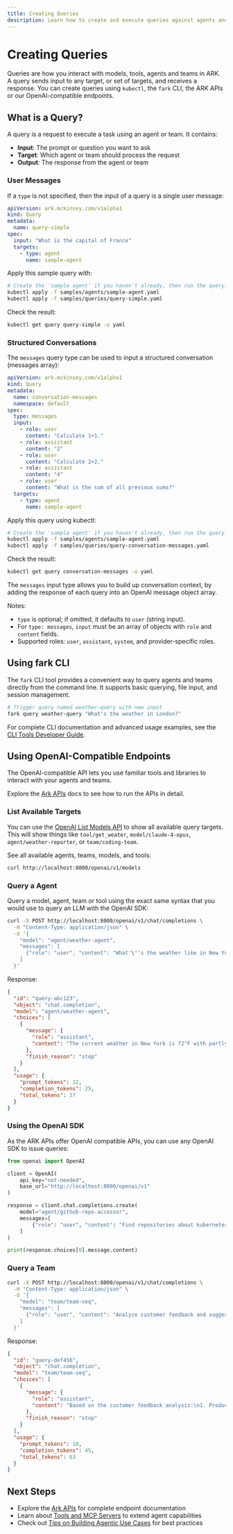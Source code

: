 ```yaml
---
title: Creating Queries
description: Learn how to create and execute queries against agents and teams
---
```


# Creating Queries

Queries are how you interact with models, tools, agents and teams in ARK. A query sends input to any target, or set of targets, and receives a response. You can create queries using `kubectl`, the `fark` CLI, the ARK APIs or our OpenAI-compatible endpoints.

## What is a Query?

A query is a request to execute a task using an agent or team. It contains:

- **Input**: The prompt or question you want to ask
- **Target**: Which agent or team should process the request
- **Output**: The response from the agent or team

### User Messages

If a `type` is not specified, then the input of a query is a single user message:

```yaml
apiVersion: ark.mckinsey.com/v1alpha1
kind: Query
metadata:
  name: query-simple
spec:
  input: "What is the capital of France"
  targets:
    - type: agent
      name: sample-agent
```

Apply this sample query with:

```bash
# Create the 'sample agent' if you haven't already, then run the query.
kubectl apply -f samples/agents/sample-agent.yaml
kubectl apply -f samples/queries/query-simple.yaml
```

Check the result:

```bash
kubectl get query query-simple -o yaml
```

### Structured Conversations

The `messages` query type can be used to input a structured conversation (messages array):

```yaml
apiVersion: ark.mckinsey.com/v1alpha1
kind: Query
metadata:
  name: conversation-messages
  namespace: default
spec:
  type: messages
  input:
    - role: user
      content: "Calculate 1+1."
    - role: assistant
      content: "2"
    - role: user
      content: "Calculate 2+2."
    - role: assistant
      content: "4"
    - role: user
      content: "What is the sum of all previous sums?"
  targets:
    - type: agent
      name: sample-agent
```

Apply this query using kubectl:

```bash
# Create the 'sample agent' if you haven't already, then run the query.
kubectl apply -f samples/agents/sample-agent.yaml
kubectl apply -f samples/queries/query-conversation-messages.yaml
```

Check the result:

```bash
kubectl get query conversation-messages -o yaml
```

The `messages` input type allows you to build up conversation context, by adding the response of each query into an OpenAI message object array.

Notes:

- `type` is optional; if omitted, it defaults to `user` (string input).
- For `type: messages`, `input` must be an array of objects with `role` and `content` fields.
- Supported roles: `user`, `assistant`, `system`, and provider-specific roles.

## Using fark CLI

The `fark` CLI tool provides a convenient way to query agents and teams directly from the command line. It supports basic querying, file input, and session management.

```bash
# Trigger query named weather-query with new input
fark query weather-query "What's the weather in London?"
```

For complete CLI documentation and advanced usage examples, see the [CLI Tools Developer Guide](/developer-guide/cli-tools).

## Using OpenAI-Compatible Endpoints

The OpenAI-compatible API lets you use familiar tools and libraries to interact with your agents and teams.

Explore the [Ark APIs](/reference/ark-apis) docs to see how to run the APIs in detail.

### List Available Targets

You can use the [OpenAI List Models API](https://platform.openai.com/docs/api-reference/models/list) to show all available query targets. This will show things like `tool/get_weater`, `model/claude-4-opus`, `agent/weather-reporter`, or `team/coding-team`.

See all available agents, teams, models, and tools:

```bash
curl http://localhost:8000/openai/v1/models
```

### Query a Agent

Query a model, agent, team or tool using the exact same syntax that you would use to query an LLM with the OpenAI SDK:

```bash
curl -X POST http://localhost:8000/openai/v1/chat/completions \
  -H "Content-Type: application/json" \
  -d '{
    "model": "agent/weather-agent",
    "messages": [
      {"role": "user", "content": "What'\''s the weather like in New York?"}
    ]
  }'
```

Response:

```json
{
  "id": "query-abc123",
  "object": "chat.completion",
  "model": "agent/weather-agent",
  "choices": [
    {
      "message": {
        "role": "assistant",
        "content": "The current weather in New York is 72°F with partly cloudy skies..."
      },
      "finish_reason": "stop"
    }
  ],
  "usage": {
    "prompt_tokens": 12,
    "completion_tokens": 25,
    "total_tokens": 37
  }
}
```

### Using the OpenAI SDK

As the ARK APIs offer OpenAI compatible APIs, you can use any OpenAI SDK to issue queries:

```python
from openai import OpenAI

client = OpenAI(
    api_key="not-needed",
    base_url="http://localhost:8000/openai/v1"
)

response = client.chat.completions.create(
    model="agent/github-repo-accessor",
    messages=[
        {"role": "user", "content": "Find repositories about kubernetes"}
    ]
)

print(response.choices[0].message.content)
```

### Query a Team

```bash
curl -X POST http://localhost:8000/openai/v1/chat/completions \
  -H "Content-Type: application/json" \
  -d '{
    "model": "team/team-seq",
    "messages": [
      {"role": "user", "content": "Analyze customer feedback and suggest improvements"}
    ]
  }'
```

Response:
```json
{
  "id": "query-def456",
  "object": "chat.completion", 
  "model": "team/team-seq",
  "choices": [
    {
      "message": {
        "role": "assistant",
        "content": "Based on the customer feedback analysis:\n1. Product quality is highly rated\n2. Shipping speed needs improvement\n3. Customer service response time should be reduced..."
      },
      "finish_reason": "stop"
    }
  ],
  "usage": {
    "prompt_tokens": 18,
    "completion_tokens": 45,
    "total_tokens": 63
  }
}
```

## Next Steps

- Explore the [Ark APIs](/reference/ark-apis) for complete endpoint documentation
- Learn about [Tools and MCP Servers](/user-guide/tools) to extend agent capabilities
- Check out [Tips on Building Agentic Use Cases](/user-guide/tips-on-building-agentic-use-cases) for best practices

